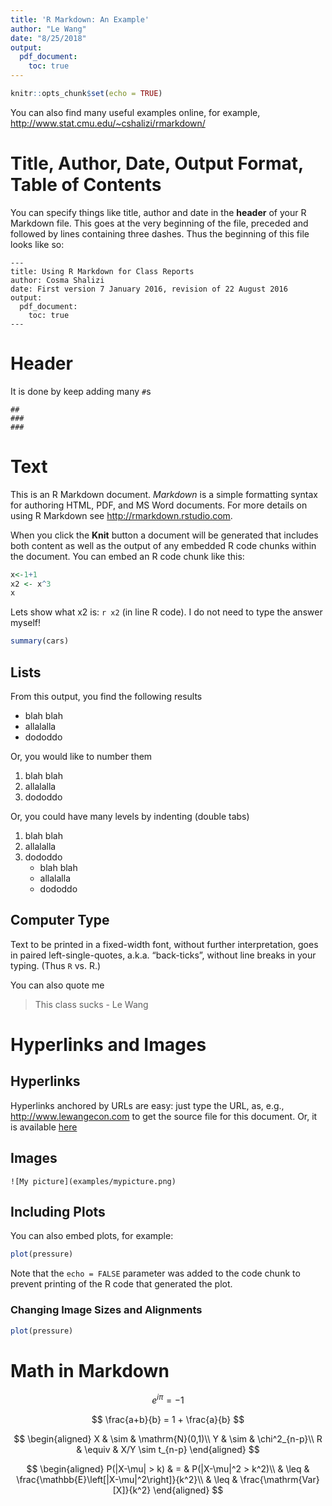 ```yaml
---
title: 'R Markdown: An Example'
author: "Le Wang"
date: "8/25/2018"
output: 
  pdf_document:
    toc: true
---
```


```r
knitr::opts_chunk$set(echo = TRUE)
```

You can also find many useful examples online, for example, <http://www.stat.cmu.edu/~cshalizi/rmarkdown/>

# Title, Author, Date, Output Format, Table of Contents

You can specify things like title, author and date in the **header** of your
R Markdown file.  This goes at the very beginning of the file, preceded
and followed by lines containing three dashes.  Thus the beginning of
this file looks like so:

```
---
title: Using R Markdown for Class Reports
author: Cosma Shalizi
date: First version 7 January 2016, revision of 22 August 2016
output:
  pdf_document:
    toc: true
---
```
# Header 

It is done by keep adding many `#`s

```
##
###
###
```

# Text

This is an R Markdown document. *Markdown* is a simple formatting syntax for authoring HTML, PDF, and MS Word documents. For more details on using R Markdown see <http://rmarkdown.rstudio.com>.

When you click the **Knit** button a document will be generated that includes both content as well as the output of any embedded R code chunks within the document. You can embed an R code chunk like this:

```r
x<-1+1
x2 <- x^3
x
```

Lets show what x2 is: `r x2` (in line R code). I do not need to type the answer myself!


```r
summary(cars)
```

## Lists

From this output, you find the following results

* blah blah
* allalalla
* dododdo

Or, you would like to number them

1. blah blah
2. allalalla
3. dododdo

Or, you could have many levels by indenting (double tabs)

1. blah blah
2. allalalla
3. dododdo
    * blah blah
    * allalalla
    * dododdo

## Computer Type

Text to be printed in a fixed-width font, without further interpretation, goes
in paired left-single-quotes, a.k.a. "back-ticks", without line breaks in your
typing.  (Thus `R` vs. R.)


You can also quote me

> This class sucks    - Le Wang

# Hyperlinks and Images

## Hyperlinks

Hyperlinks anchored by URLs are easy: just type the URL, as, e.g.,
<http://www.lewangecon.com> to get the source
file for this document. Or, it is available [here](http://www.lewangecon.com)

## Images

```
![My picture](examples/mypicture.png)
```

## Including Plots

You can also embed plots, for example:

```r
plot(pressure)
```

Note that the `echo = FALSE` parameter was added to the code chunk to prevent printing of the R code that generated the plot.


### Changing Image Sizes and Alignments


```r
plot(pressure)
```

# Math in Markdown

$$
e^{i \pi} = -1
$$


$$
\frac{a+b}{b} = 1 + \frac{a}{b}
$$

$$
\begin{aligned}
X & \sim & \mathrm{N}(0,1)\\
Y & \sim & \chi^2_{n-p}\\
R & \equiv & X/Y \sim t_{n-p}
\end{aligned}
$$


$$
\begin{aligned}
P(|X-\mu| > k) & = & P(|X-\mu|^2 > k^2)\\
& \leq & \frac{\mathbb{E}\left[|X-\mu|^2\right]}{k^2}\\
& \leq & \frac{\mathrm{Var}[X]}{k^2}
\end{aligned}
$$

